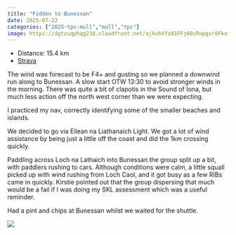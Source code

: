 ---
title: "Fidden to Bunessan"
date: 2025-07-22
categories: ["2025-tpc-mull","mull","tpc"]
image: https://dgtzuqphqg23d.cloudfront.net/ajkuhVYz81FFj60cRupgxr8Fkof0LQK4yhtxrrBsGFY-768x576.jpg
---

- Distance: 15.4 km
- [Strava](https://www.strava.com/activities/15199625836)

The wind was forecast to be F4+ and gusting so we planned a downwind run along to Bunessan. A slow start OTW 13:30 to avoid stronger winds in the morning. There was quite a bit of clapotis in the Sound of Iona, but much less action off the north west corner than we were expecting.

I practiced my nav, correctly identifying some of the smaller beaches  and islands. 

We decided to go via Eilean na Liathanaich Light. We got a lot of wind assistance by being just a little off the coast and did the 1km crossing quickly. 

Paddling across Loch na Lathaich into Bunessan the group split up a bit, with paddlers rushing to cars. Although conditions were calm, a little squall picked up with wind rushing from Loch Caol, and it got busy as a few RIBs came in quickly. Kirstie pointed out that the group dispersing that much would be a fail if I was doing my SKL assessment which was a useful reminder.

Had a pint and chips at Bunessan whilst we waited for the shuttle.

![](https://dgtzuqphqg23d.cloudfront.net/ajkuhVYz81FFj60cRupgxr8Fkof0LQK4yhtxrrBsGFY-768x576.jpg)



